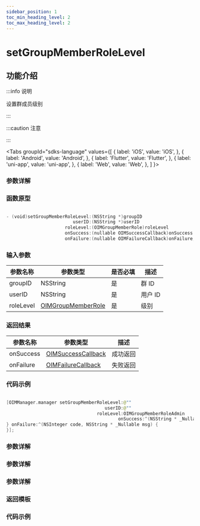 ```yaml
---
sidebar_position: 1
toc_min_heading_level: 2
toc_max_heading_level: 2
---
```


# setGroupMemberRoleLevel

## 功能介绍

:::info 说明

设置群成员级别

:::

:::caution 注意

:::

<Tabs
groupId="sdks-language"
values={[
{ label: 'iOS', value: 'iOS', },
{ label: 'Android', value: 'Android', },
{ label: 'Flutter', value: 'Flutter', },
{ label: 'uni-app', value: 'uni-app', },
{ label: 'Web', value: 'Web', },
]
}>

<TabItem value="Flutter">

### 参数详解

</TabItem>

<TabItem value="iOS">

### 函数原型

```swift showLineNumbers

- (void)setGroupMemberRoleLevel:(NSString *)groupID
                         userID:(NSString *)userID
                      roleLevel:(OIMGroupMemberRole)roleLevel
                      onSuccess:(nullable OIMSuccessCallback)onSuccess
                      onFailure:(nullable OIMFailureCallback)onFailure;

```

### 输入参数

| 参数名称  | 参数类型                                           | 是否必填 | 描述    |
| --------- | -------------------------------------------------- | -------- | ------- |
| groupID   | NSString                                           | 是       | 群 ID   |
| userID    | NSString                                           | 是       | 用户 ID |
| roleLevel | [OIMGroupMemberRole](docs/sdks/Enum/RoleLevel.mdx) | 是       | 级别    |

### 返回结果

| 参数名称  | 参数类型                                                     | 描述     |
| --------- | ------------------------------------------------------------ | -------- |
| onSuccess | [OIMSuccessCallback](docs/sdks/Callback/SuccessCallback.mdx) | 成功返回 |
| onFailure | [OIMFailureCallback](docs/sdks/Callback/ErrorCallback.mdx)   | 失败返回 |

### 代码示例

```swift showLineNumbers

[OIMManager.manager setGroupMemberRoleLevel:@""
                                     userID:@""
                                  roleLevel:OIMGroupMemberRoleAdmin
                                          onSuccess:^(NSString * _Nullable data) {
} onFailure:^(NSInteger code, NSString * _Nullable msg) {
}];

```

</TabItem>

<TabItem value="Android">

### 参数详解

</TabItem>

<TabItem value="Web">

### 参数详解

</TabItem>

<TabItem value="uni-app">

### 参数详解

### 返回模板

### 代码示例

</TabItem>

</Tabs>
